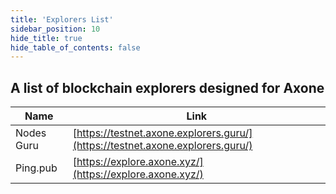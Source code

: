 ```yaml
---
title: 'Explorers List'
sidebar_position: 10
hide_title: true
hide_table_of_contents: false
---
```



<PageTitle iconUrl="img/axone-icon.svg" title="Axone Explorers List" />

## A list of blockchain explorers designed for Axone

| Name             | Link |
| ---------------- | ---- |
| Nodes Guru | [https://testnet.axone.explorers.guru/](https://testnet.axone.explorers.guru/) |
| Ping.pub | [https://explore.axone.xyz/](https://explore.axone.xyz/) |

